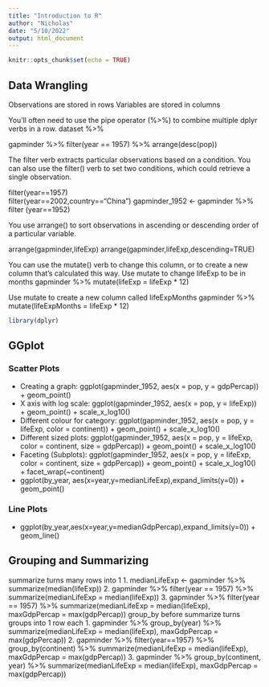 ```yaml
---
title: "Introduction to R"
author: "Nicholas"
date: "5/10/2022"
output: html_document
---
```


```r
knitr::opts_chunk$set(echo = TRUE)
```
## Data Wrangling

Observations are stored in rows
Variables are stored in columns

You'll often need to use the pipe operator (%>%) to combine multiple dplyr verbs in a row. 
dataset %>% 

gapminder %>%
  filter(year == 1957) %>%
  arrange(desc(pop))

The filter verb extracts particular observations based on a condition. You can also use the filter() verb to set two conditions, which could retrieve a single observation.

filter(year==1957)  
filter(year==2002,country=="China")
gapminder_1952 <- gapminder %>% filter (year==1952)

You use arrange() to sort observations in ascending or descending order of a particular variable.

arrange(gapminder,lifeExp)
arrange(gapminder,lifeExp,descending=TRUE)

You can use the mutate() verb to change this column, or to create a new column that's calculated this way.
Use mutate to change lifeExp to be in months
gapminder %>%
  mutate(lifeExp = lifeExp * 12)

Use mutate to create a new column called lifeExpMonths
gapminder %>%
  mutate(lifeExpMonths = lifeExp * 12)

```r
library(dplyr)

```

## GGplot

### Scatter Plots
- Creating a graph: ggplot(gapminder_1952, aes(x = pop, y = gdpPercap)) + geom_point()
- X axis with log scale: ggplot(gapminder_1952, aes(x = pop, y = lifeExp)) + geom_point() + scale_x_log10()
- Different colour for category: ggplot(gapminder_1952, aes(x = pop, y = lifeExp, color = continent)) + geom_point() + scale_x_log10()
- Different sized plots: ggplot(gapminder_1952, aes(x = pop, y = lifeExp, color = continent, size = gdpPercap)) +
  geom_point() +
  scale_x_log10()
- Faceting (Subplots): ggplot(gapminder_1952, aes(x = pop, y = lifeExp, color = continent, size = gdpPercap)) +
  geom_point() +
  scale_x_log10() +
  facet_wrap(~continent)
- ggplot(by_year, aes(x=year,y=medianLifeExp),expand_limits(y=0)) + geom_point()

### Line Plots
- ggplot(by_year,aes(x=year,y=medianGdpPercap),expand_limits(y=0)) + geom_line()
  
## Grouping and Summarizing
summarize turns many rows into 1
1. medianLifeExp <- gapminder %>% summarize(median(lifeExp))
2. gapminder %>%
    filter(year == 1957) %>%
    summarize(medianLifeExp = median(lifeExp))
3. gapminder %>%
    filter(year == 1957) %>%
    summarize(medianLifeExp = median(lifeExp),
            maxGdpPercap = max(gdpPercap))
group_by before summarize turns groups into 1 row each
1. gapminder %>%
    group_by(year) %>%
    summarize(medianLifeExp = median(lifeExp), maxGdpPercap = max(gdpPercap))
2. gapminder %>%
    filter(year==1957) %>%
    group_by(continent) %>%
    summarize(medianLifeExp = median(lifeExp), maxGdpPercap = max(gdpPercap))
3. gapminder %>%
    group_by(continent, year) %>%
    summarize(medianLifeExp = median(lifeExp), maxGdpPercap = max(gdpPercap))